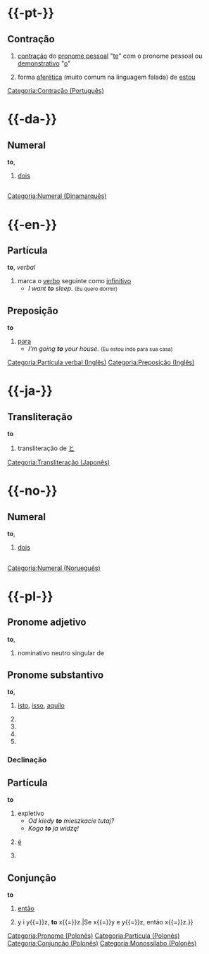 ={{-pt-}}=
==Contração==
{{flex.pt|ms=to|mp=tos|fs=ta|fp=tas}}
{{oxítona|to}}
# {{escopo|pt|antigo}} [[contração]] do [[pronome pessoal]] "[[te]]" com o pronome pessoal ou [[demonstrativo]] "[[o]]"
# {{escopo|pt|coloquial|brasil}} forma [[aferético|aferética]] (muito comum na linguagem falada) de [[estou]] 

[[Categoria:Contração (Português)]]


={{-da-}}=
==Numeral==
'''to''', {{gramática|card}}
# [[dois]]

=={{etimologia|da}}==
{{llietimo|non|tvá|da}}

[[Categoria:Numeral (Dinamarquês)]]


={{-en-}}=
==Partícula==
'''to''', ''verbal''
# marca o [[verbo]] seguinte como [[infinitivo]]
#* ''I want '''to''' sleep.'' <small>(Eu quero dormir)</small>

==Preposição==
'''to'''
# [[para]]
#* ''I'm going '''to''' your house.'' <small>(Eu estou indo para sua casa)</small>

[[Categoria:Partícula verbal (Inglês)]]
[[Categoria:Preposição (Inglês)]]


={{-ja-}}=
==Transliteração==
'''to'''
# transliteração de [[と]]

[[Categoria:Transliteração (Japonês)]]


={{-no-}}=
==Numeral==
'''to''', {{gramática|card}}
# [[dois]]

=={{etimologia|no}}==
{{llietimo|non|tvá|no}}

[[Categoria:Numeral (Norueguês)]]


={{-pl-}}=
==Pronome adjetivo==
'''to''', {{gramática|dem|n}}
# nominativo neutro singular de {{link opcional|ten|pl}}
{{avi-for-fle|ten}}

==Pronome substantivo==
'''to''', {{gramática|dem|n}}
# {{escopo2|coisa ou assunto de que se fala}} [[isto]], [[isso]], [[aquilo]]
# {{tradex|pl|Co '''to''' jest?|O que é isso?}}
# {{tradex|pl|'''To''' jest książka.|Isto é um livro.}}
# {{tradex|pl|Nie wiem, jak '''to''' mogło się zdarzyć. '''To''' nigdy się nie powtórzy.|Não sei como aquilo pôde acontecer. Aquilo nunca irá se repetir.}}
# {{tradex|pl|'''Tego''' można było uniknąć.|Isso poderia ter sido evitado.}}

===Declinação===
{{decl.pl.subst.sing|n=to|g=tego|d=temu|a=to|i=tym|l=tym|v=–}}

==Partícula==
'''to'''
# expletivo
#* ''Od kiedy '''to''' mieszkacie tutaj?''
#* ''Kogo '''to''' ja widzę!''
# {{escopo2|partícula que conecta uma palavra ou expressão com a definição, explicação ou esclarecimento desta palavra}} [[é#Forma verbal|é]]
# {{tradex|pl|Arytmetyka '''to''' dział matematyki, który zajmuje się liczbami i operacjami na nich.|A aritmética é o ramo da matemática que estuda os números e as operações com eles.}}

==Conjunção==
'''to'''
# [[então]]
# {{tradex|pl|Jeżeli x{{=}}y i y{{=}}z, '''to''' x{{=}}z.|Se x{{=}}y e y{{=}}z, então x{{=}}z.}}

[[Categoria:Pronome (Polonês)]]
[[Categoria:Partícula (Polonês)]]
[[Categoria:Conjunção (Polonês)]]
[[Categoria:Monossílabo (Polonês)]]

